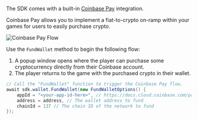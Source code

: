 
<div className="heroGrid">
<div>

<p>

The SDK comes with a built-in <a href="https://www.coinbase.com/cloud/products/pay-sdk"> Coinbase Pay</a> integration.

</p>

Coinbase Pay allows you to implement a fiat-to-crypto on-ramp within your games for users to easily purchase crypto.

<div className="row" style={{ marginBottom: 12 }}>
  <div className="col col--12" style={{ padding: 8 }}>
    <QuickstartCard
      name="Guide: Set Up the Coinbase Pay Integration"
      link="https://blog.thirdweb.com/guides/set-up-coinbase-pay-in-your-unity-project/"
      image="/assets/icons/education.png"
    />
  </div>
</div>

</div>

<div className="heroGridImageContainer">

![Coinbase Pay Flow](https://blog.thirdweb.com/content/images/2022/12/ezgif-2-57be566b6c.gif)

</div>
</div>

Use the `FundWallet` method to begin the following flow:

1. A popup window opens where the player can purchase some cryptocurrency directly from their Coinbase account.
2. The player returns to the game with the purchased crypto in their wallet.

```csharp
// Call the "FundWallet" function to trigger the Coinbase Pay flow.
await sdk.wallet.FundWallet(new FundWalletOptions() {
    appId = "<your-app-id-here>", // https://docs.cloud.coinbase.com/pay-sdk/docs/using-sdk
    address = address, // The wallet address to fund
    chainId = 137 // The chain ID of the network to fund
});
```
